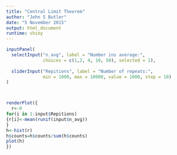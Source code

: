 ```yaml
---
title: "Central Limit Theorem"
author: "John S Butler"
date: "5 November 2015"
output: html_document
runtime: shiny
---
```




```r
inputPanel(
  selectInput("n_avg", label = "Number ins average:",
              choices = c(1,2, 4, 10, 50), selected = 1),
  
  sliderInput("Repitions", label = "Number of repeats:",
              min = 1000, max = 10000, value = 1000, step = 10)
)



renderPlot({
  r<-0
for(i in 1:input$Repitions) 
{r[i]<-mean(runif(input$n_avg))
}
h<-hist(r)
h$counts=h$counts/sum(h$counts)
plot(h)
})
```

